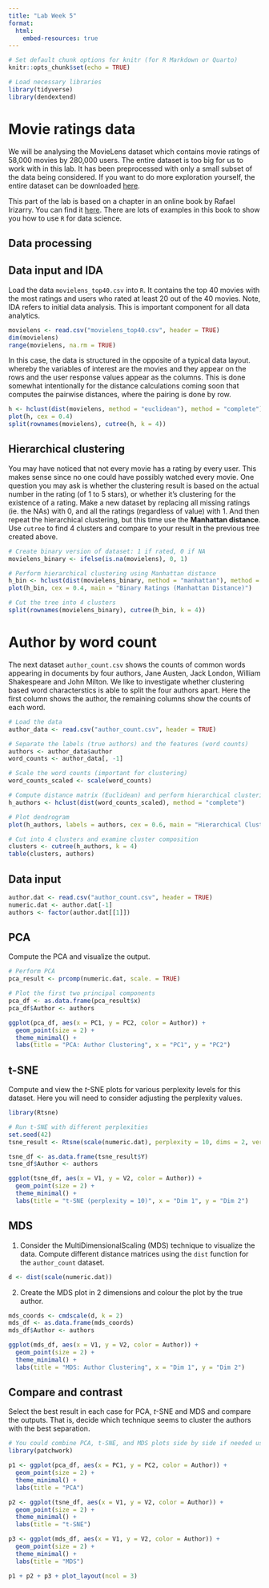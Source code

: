 ```yaml
---
title: "Lab Week 5"
format:
  html:
    embed-resources: true
---
```



```r
# Set default chunk options for knitr (for R Markdown or Quarto)
knitr::opts_chunk$set(echo = TRUE)

# Load necessary libraries
library(tidyverse)
library(dendextend)
```


# Movie ratings data {.tabset .tabset-fade .tabset-pills}

We will be analysing the MovieLens dataset which contains movie ratings of 58,000 movies by 280,000 users. The entire dataset is too big for us to work with in this lab. It has been preprocessed with only a small subset of the data being considered. If you want to do more exploration yourself, the entire dataset can be downloaded [here](https://grouplens.org/datasets/movielens/latest/).

This part of the lab is based on a chapter in an online book by Rafael Irizarry. You can find it [here](https://rafalab.github.io/dsbook/). There are lots of examples in this book to show you how to use `R` for data science.

## Data processing

## Data input and IDA

Load the data `movielens_top40.csv` into `R`. It contains the top 40 movies with the most ratings and users who rated at least 20 out of the 40 movies.  Note, IDA refers to initial data analysis.  This is important component for all data analytics.

```r
movielens <- read.csv("movielens_top40.csv", header = TRUE)
dim(movielens)
range(movielens, na.rm = TRUE)
```

In this case, the data is structured in the opposite of a typical data layout. whereby the variables of interest are the movies and they appear on the rows and the user response values appear as the columns. This is done somewhat intentionally for the distance calculations coming soon that computes the pairwise distances, where the pairing is done by row.

```r
h <- hclust(dist(movielens, method = "euclidean"), method = "complete")
plot(h, cex = 0.4)
split(rownames(movielens), cutree(h, k = 4))
```


## Hierarchical clustering

You may have noticed that not every movie has a rating by every user. This makes sense since no one could have possibly watched every movie. One question you may ask is whether the clustering result is based on the actual number in the rating (of 1 to 5 stars), or whether it's clustering for the existence of a rating. Make a new dataset by replacing all missing ratings (ie. the NAs) with 0, and all the ratings (regardless of value) with 1. And then repeat the hierarchical clustering, but this time use the **Manhattan distance**. Use `cutree` to find 4 clusters and compare to your result in the previous tree created above.

```r
# Create binary version of dataset: 1 if rated, 0 if NA
movielens_binary <- ifelse(is.na(movielens), 0, 1)

# Perform hierarchical clustering using Manhattan distance
h_bin <- hclust(dist(movielens_binary, method = "manhattan"), method = "complete")
plot(h_bin, cex = 0.4, main = "Binary Ratings (Manhattan Distance)")

# Cut the tree into 4 clusters
split(rownames(movielens_binary), cutree(h_bin, k = 4))
```


# Author by word count {.tabset .tabset-fade .tabset-pills}

The next dataset `author_count.csv` shows the counts of common words appearing in documents by four authors, Jane Austen, Jack London, William Shakespeare and John Milton. We like to investigate whether clustering based word characterstics is able to split the four authors apart. Here the first column shows the author, the remaining columns show the counts of each word.
```r
# Load the data
author_data <- read.csv("author_count.csv", header = TRUE)

# Separate the labels (true authors) and the features (word counts)
authors <- author_data$author
word_counts <- author_data[, -1]

# Scale the word counts (important for clustering)
word_counts_scaled <- scale(word_counts)

# Compute distance matrix (Euclidean) and perform hierarchical clustering
h_authors <- hclust(dist(word_counts_scaled), method = "complete")

# Plot dendrogram
plot(h_authors, labels = authors, cex = 0.6, main = "Hierarchical Clustering of Authors")

# Cut into 4 clusters and examine cluster composition
clusters <- cutree(h_authors, k = 4)
table(clusters, authors)
```

## Data input

```r
author.dat <- read.csv("author_count.csv", header = TRUE)
numeric.dat <- author.dat[-1]
authors <- factor(author.dat[[1]])
```

## PCA

Compute the PCA and visualize the output.

```r
# Perform PCA
pca_result <- prcomp(numeric.dat, scale. = TRUE)

# Plot the first two principal components
pca_df <- as.data.frame(pca_result$x)
pca_df$Author <- authors

ggplot(pca_df, aes(x = PC1, y = PC2, color = Author)) +
  geom_point(size = 2) +
  theme_minimal() +
  labs(title = "PCA: Author Clustering", x = "PC1", y = "PC2")
```

## t-SNE
Compute and view the $t$-SNE plots for various perplexity levels for this dataset. Here you will need to consider adjusting the perplexity values.


```r
library(Rtsne)

# Run t-SNE with different perplexities
set.seed(42)
tsne_result <- Rtsne(scale(numeric.dat), perplexity = 10, dims = 2, verbose = FALSE)

tsne_df <- as.data.frame(tsne_result$Y)
tsne_df$Author <- authors

ggplot(tsne_df, aes(x = V1, y = V2, color = Author)) +
  geom_point(size = 2) +
  theme_minimal() +
  labs(title = "t-SNE (perplexity = 10)", x = "Dim 1", y = "Dim 2")
```

## MDS

1. Consider the MultiDimensionalScaling (MDS) technique to visualize the data. Compute different distance matrices using the `dist` function for the `author_count` dataset.

```r
d <- dist(scale(numeric.dat))
```

2. Create the MDS plot in 2 dimensions and colour the plot by the true author.

```r
mds_coords <- cmdscale(d, k = 2)
mds_df <- as.data.frame(mds_coords)
mds_df$Author <- authors

ggplot(mds_df, aes(x = V1, y = V2, color = Author)) +
  geom_point(size = 2) +
  theme_minimal() +
  labs(title = "MDS: Author Clustering", x = "Dim 1", y = "Dim 2")
```

## Compare and contrast

Select the best result in each case for PCA, $t$-SNE and MDS and compare the outputs. That is, decide which technique seems to cluster the authors with the best separation.


```r
# You could combine PCA, t-SNE, and MDS plots side by side if needed using patchwork
library(patchwork)

p1 <- ggplot(pca_df, aes(x = PC1, y = PC2, color = Author)) +
  geom_point(size = 2) +
  theme_minimal() +
  labs(title = "PCA")

p2 <- ggplot(tsne_df, aes(x = V1, y = V2, color = Author)) +
  geom_point(size = 2) +
  theme_minimal() +
  labs(title = "t-SNE")

p3 <- ggplot(mds_df, aes(x = V1, y = V2, color = Author)) +
  geom_point(size = 2) +
  theme_minimal() +
  labs(title = "MDS")

p1 + p2 + p3 + plot_layout(ncol = 3)
```

